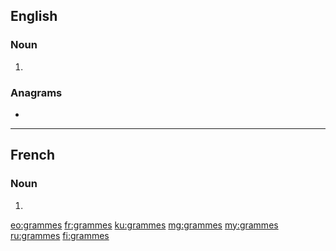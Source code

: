 ==English==

===Noun===
{{head|en|noun plural form}}

# {{plural of|gramme|lang=en}}

===Anagrams===
* {{l|en|gammers}}

----

==French==

===Noun===
{{head|fr|noun plural form|g=?}}

# {{plural of|gramme|lang=fr}}

[[eo:grammes]]
[[fr:grammes]]
[[ku:grammes]]
[[mg:grammes]]
[[my:grammes]]
[[ru:grammes]]
[[fi:grammes]]